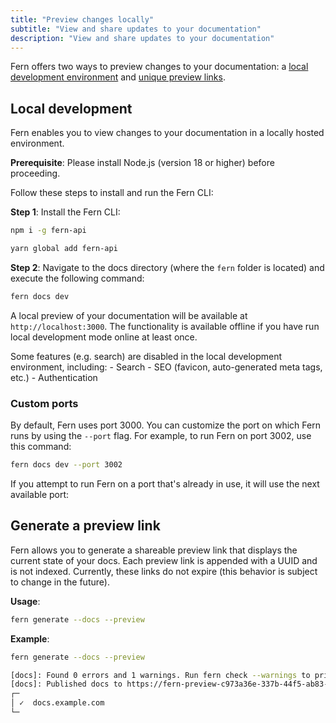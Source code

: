```yaml
---
title: "Preview changes locally"
subtitle: "View and share updates to your documentation"
description: "View and share updates to your documentation"
---
```


Fern offers two ways to preview changes to your documentation: a [local development environment](#local-development) and [unique preview links](#generate-a-preview-link).

## Local development

Fern enables you to view changes to your documentation in a locally hosted environment.

<Info>**Prerequisite**: Please install Node.js (version 18 or higher) before proceeding.</Info>

Follow these steps to install and run the Fern CLI:

**Step 1**: Install the Fern CLI:

<CodeGroup>

```bash npm
npm i -g fern-api
```

```bash yarn
yarn global add fern-api
```

</CodeGroup>

**Step 2**: Navigate to the docs directory (where the `fern` folder is located) and execute the following command:

```bash
fern docs dev
```

A local preview of your documentation will be available at `http://localhost:3000`. The functionality is available offline if you have run local development mode online at least once.

<Note>
Some features (e.g. search) are disabled in the local development environment, including: 
- Search
- SEO (favicon, auto-generated meta tags, etc.)
- Authentication 
</Note>

### Custom ports

By default, Fern uses port 3000. You can customize the port on which Fern runs by using the `--port` flag. For example, to run Fern on port 3002, use this command:

```bash
fern docs dev --port 3002
```

If you attempt to run Fern on a port that's already in use, it will use the next available port:

## Generate a preview link

Fern allows you to generate a shareable preview link that displays the current state of your docs. Each preview link is appended with a UUID and is not indexed. Currently, these links do not expire (this behavior is subject to change in the future).

**Usage**:

```bash
fern generate --docs --preview
```

**Example**:

```bash
fern generate --docs --preview

[docs]: Found 0 errors and 1 warnings. Run fern check --warnings to print out the warnings.
[docs]: Published docs to https://fern-preview-c973a36e-337b-44f5-ab83-aab.docs.buildwithfern.com/learn
┌─
│ ✓  docs.example.com
└─
``` 
